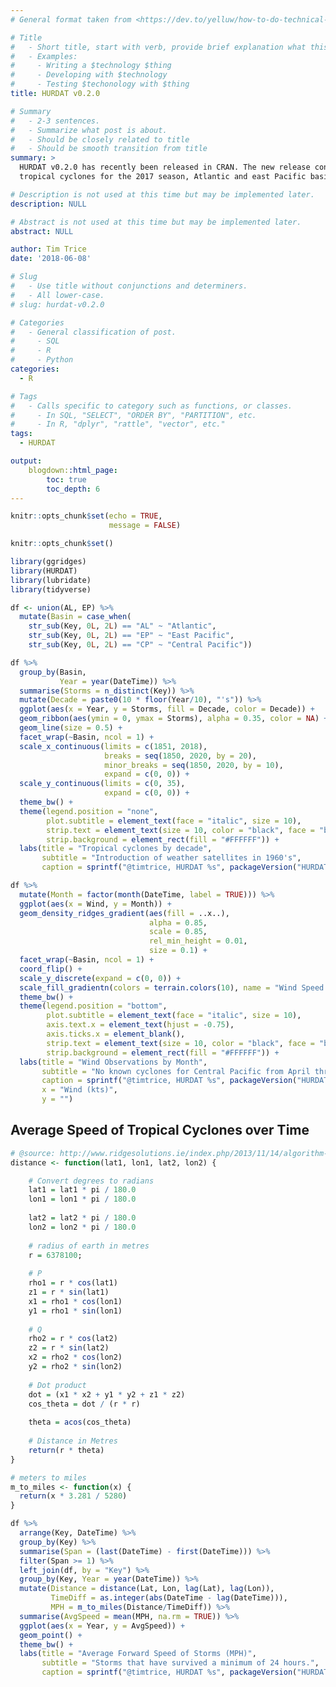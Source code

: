```yaml
---
# General format taken from <https://dev.to/yelluw/how-to-do-technical-blogging>

# Title
#   - Short title, start with verb, provide brief explanation what this is about.
#   - Examples:
#     - Writing a $technology $thing
#     - Developing with $technology
#     - Testing $techonology with $thing
title: HURDAT v0.2.0

# Summary
#   - 2-3 sentences. 
#   - Summarize what post is about.
#   - Should be closely related to title
#   - Should be smooth transition from title
summary: > 
  HURDAT v0.2.0 has recently been released in CRAN. The new release contains all 
  tropical cyclones for the 2017 season, Atlantic and east Pacific basins. 

# Description is not used at this time but may be implemented later.
description: NULL

# Abstract is not used at this time but may be implemented later.
abstract: NULL

author: Tim Trice
date: '2018-06-08'

# Slug
#   - Use title without conjunctions and determiners.
#   - All lower-case.
# slug: hurdat-v0.2.0

# Categories
#   - General classification of post.
#     - SQL
#     - R
#     - Python
categories:
  - R

# Tags
#   - Calls specific to category such as functions, or classes.
#     - In SQL, "SELECT", "ORDER BY", "PARTITION", etc.
#     - In R, "dplyr", "rattle", "vector", etc."
tags:
  - HURDAT

output:
    blogdown::html_page:
        toc: true
        toc_depth: 6
---
```


```r
knitr::opts_chunk$set(echo = TRUE, 
                      message = FALSE)
```

```r
knitr::opts_chunk$set()
```

```r
library(ggridges)
library(HURDAT)
library(lubridate)
library(tidyverse)
```

```r
df <- union(AL, EP) %>% 
  mutate(Basin = case_when(
    str_sub(Key, 0L, 2L) == "AL" ~ "Atlantic", 
    str_sub(Key, 0L, 2L) == "EP" ~ "East Pacific", 
    str_sub(Key, 0L, 2L) == "CP" ~ "Central Pacific"))
```

```r
df %>% 
  group_by(Basin, 
           Year = year(DateTime)) %>% 
  summarise(Storms = n_distinct(Key)) %>% 
  mutate(Decade = paste0(10 * floor(Year/10), "'s")) %>% 
  ggplot(aes(x = Year, y = Storms, fill = Decade, color = Decade)) + 
  geom_ribbon(aes(ymin = 0, ymax = Storms), alpha = 0.35, color = NA) + 
  geom_line(size = 0.5) + 
  facet_wrap(~Basin, ncol = 1) + 
  scale_x_continuous(limits = c(1851, 2018), 
                     breaks = seq(1850, 2020, by = 20), 
                     minor_breaks = seq(1850, 2020, by = 10), 
                     expand = c(0, 0)) + 
  scale_y_continuous(limits = c(0, 35), 
                     expand = c(0, 0)) + 
  theme_bw() + 
  theme(legend.position = "none", 
        plot.subtitle = element_text(face = "italic", size = 10),
        strip.text = element_text(size = 10, color = "black", face = "bold", hjust = 1), 
        strip.background = element_rect(fill = "#FFFFFF")) + 
  labs(title = "Tropical cyclones by decade", 
       subtitle = "Introduction of weather satellites in 1960's", 
       caption = sprintf("@timtrice, HURDAT %s", packageVersion("HURDAT")))
```

```r
df %>% 
  mutate(Month = factor(month(DateTime, label = TRUE))) %>% 
  ggplot(aes(x = Wind, y = Month)) + 
  geom_density_ridges_gradient(aes(fill = ..x..), 
                               alpha = 0.85, 
                               scale = 0.85, 
                               rel_min_height = 0.01, 
                               size = 0.1) + 
  facet_wrap(~Basin, ncol = 1) + 
  coord_flip() +
  scale_y_discrete(expand = c(0, 0)) + 
  scale_fill_gradientn(colors = terrain.colors(10), name = "Wind Speed (kts)") + 
  theme_bw() + 
  theme(legend.position = "bottom", 
        plot.subtitle = element_text(face = "italic", size = 10),
        axis.text.x = element_text(hjust = -0.75), 
        axis.ticks.x = element_blank(), 
        strip.text = element_text(size = 10, color = "black", face = "bold", hjust = 1), 
        strip.background = element_rect(fill = "#FFFFFF")) + 
  labs(title = "Wind Observations by Month", 
       subtitle = "No known cyclones for Central Pacific from April through June.", 
       caption = sprintf("@timtrice, HURDAT %s", packageVersion("HURDAT")), 
       x = "Wind (kts)", 
       y = "")
```

## Average Speed of Tropical Cyclones over Time

```r
# @source: http://www.ridgesolutions.ie/index.php/2013/11/14/algorithm-to-calculate-speed-from-two-gps-latitude-and-longitude-points-and-time-difference/
distance <- function(lat1, lon1, lat2, lon2) {

	# Convert degrees to radians
	lat1 = lat1 * pi / 180.0
	lon1 = lon1 * pi / 180.0
 
	lat2 = lat2 * pi / 180.0
	lon2 = lon2 * pi / 180.0
 
	# radius of earth in metres
	r = 6378100;
 
	# P
	rho1 = r * cos(lat1)
	z1 = r * sin(lat1)
	x1 = rho1 * cos(lon1)
	y1 = rho1 * sin(lon1)
 
	# Q
	rho2 = r * cos(lat2)
	z2 = r * sin(lat2)
	x2 = rho2 * cos(lon2)
	y2 = rho2 * sin(lon2)
 
	# Dot product
	dot = (x1 * x2 + y1 * y2 + z1 * z2)
	cos_theta = dot / (r * r)
 
	theta = acos(cos_theta)
 
	# Distance in Metres
	return(r * theta)
}

# meters to miles
m_to_miles <- function(x) {
  return(x * 3.281 / 5280)
}
```

```r
df %>% 
  arrange(Key, DateTime) %>% 
  group_by(Key) %>% 
  summarise(Span = (last(DateTime) - first(DateTime))) %>% 
  filter(Span >= 1) %>% 
  left_join(df, by = "Key") %>% 
  group_by(Key, Year = year(DateTime)) %>% 
  mutate(Distance = distance(Lat, Lon, lag(Lat), lag(Lon)), 
         TimeDiff = as.integer(abs(DateTime - lag(DateTime))), 
         MPH = m_to_miles(Distance/TimeDiff)) %>% 
  summarise(AvgSpeed = mean(MPH, na.rm = TRUE)) %>% 
  ggplot(aes(x = Year, y = AvgSpeed)) + 
  geom_point() + 
  theme_bw() + 
  labs(title = "Average Forward Speed of Storms (MPH)", 
       subtitle = "Storms that have survived a minimum of 24 hours.", 
       caption = sprintf("@timtrice, HURDAT %s", packageVersion("HURDAT")))
```

```r

```

